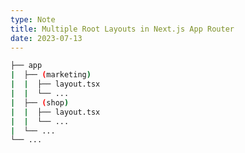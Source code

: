 ```yaml
---
type: Note
title: Multiple Root Layouts in Next.js App Router
date: 2023-07-13
---
```


```bash
├── app
|  ├── (marketing)
|  |  ├── layout.tsx
|  |  └── ...
|  ├── (shop)
|  |  ├── layout.tsx
|  |  └── ...
|  └── ...
└── ...
```
